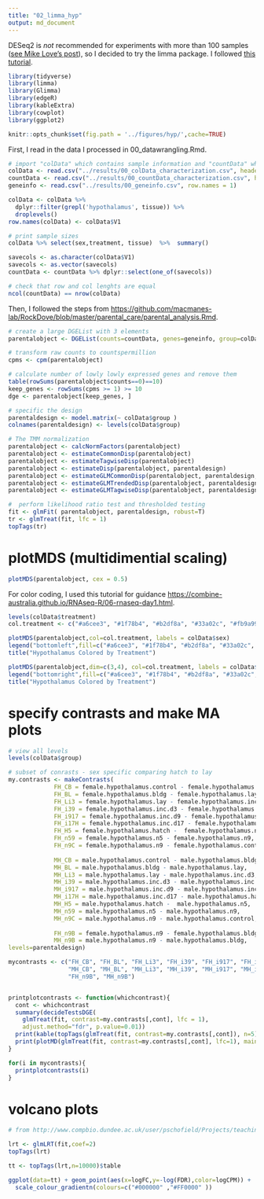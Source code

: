 ```yaml
---
title: "02_limma_hyp"
output: md_document
---
```


DESeq2 is _not_ recommended for experiments with more than 100 samples ([see Mike Love's post](https://mikelove.wordpress.com/2016/09/28/deseq2-or-edger/)), so I decided to try the limma package. I followed [this tutorial](https://www.bioconductor.org/packages/devel/workflows/vignettes/RNAseq123/inst/doc/limmaWorkflow.html).

```r
library(tidyverse)
library(limma)
library(Glimma)
library(edgeR)
library(kableExtra)
library(cowplot)
library(ggplot2)

knitr::opts_chunk$set(fig.path = '../figures/hyp/',cache=TRUE)

```

First, I read in the data I processed in 00_datawrangling.Rmd.

```r
# import "colData" which contains sample information and "countData" which contains read counts
colData <- read.csv("../results/00_colData_characterization.csv", header = T, row.names = 1)
countData <- read.csv("../results/00_countData_characterization.csv", header = T, row.names = 1)
geneinfo <- read.csv("../results/00_geneinfo.csv", row.names = 1)
```

```r
colData <- colData %>%
  dplyr::filter(grepl('hypothalamus', tissue)) %>%
  droplevels()
row.names(colData) <- colData$V1

# print sample sizes
colData %>% select(sex,treatment, tissue)  %>%  summary()

savecols <- as.character(colData$V1) 
savecols <- as.vector(savecols) 
countData <- countData %>% dplyr::select(one_of(savecols)) 

# check that row and col lenghts are equal
ncol(countData) == nrow(colData)
```

Then, I followed the steps from <https://github.com/macmanes-lab/RockDove/blob/master/parental_care/parental_analysis.Rmd>.

```r
# create a large DGEList with 3 elements
parentalobject <- DGEList(counts=countData, genes=geneinfo, group=colData$group)

# transform raw counts to countspermillion
cpms <- cpm(parentalobject)

# calculate number of lowly lowly expressed genes and remove them
table(rowSums(parentalobject$counts==0)==10)
keep_genes <- rowSums(cpms >= 1) >= 10
dge <- parentalobject[keep_genes, ]

# specific the design
parentaldesign <- model.matrix(~ colData$group )
colnames(parentaldesign) <- levels(colData$group)

# The TMM normalization
parentalobject <- calcNormFactors(parentalobject)
parentalobject <- estimateCommonDisp(parentalobject)
parentalobject <- estimateTagwiseDisp(parentalobject)
parentalobject <- estimateDisp(parentalobject, parentaldesign)
parentalobject <- estimateGLMCommonDisp(parentalobject, parentaldesign, verbose=TRUE)
parentalobject <- estimateGLMTrendedDisp(parentalobject, parentaldesign)
parentalobject <- estimateGLMTagwiseDisp(parentalobject, parentaldesign)

#  perform likelihood ratio test and thresholded testing
fit <- glmFit( parentalobject, parentaldesign, robust=T)
tr <- glmTreat(fit, lfc = 1)
topTags(tr)
```


# plotMDS (multidimential scaling)

```r
plotMDS(parentalobject, cex = 0.5)
```

For color coding, I used this tutorial for guidance <https://combine-australia.github.io/RNAseq-R/06-rnaseq-day1.html>.

```r
levels(colData$treatment)
col.treatment <- c("#a6cee3", "#1f78b4", "#b2df8a", "#33a02c", "#fb9a99", "#e31a1c", "#fdbf6f", "#ff7f00", "#cab2d6")[colData$treatment]

plotMDS(parentalobject,col=col.treatment, labels = colData$sex)
legend("bottomleft",fill=c("#a6cee3", "#1f78b4", "#b2df8a", "#33a02c", "#fb9a99", "#e31a1c", "#fdbf6f", "#ff7f00", "#cab2d6"),legend=levels(colData$treatment))
title("Hypothalamus Colored by Treatment")

plotMDS(parentalobject,dim=c(3,4), col=col.treatment, labels = colData$sex)
legend("bottomright",fill=c("#a6cee3", "#1f78b4", "#b2df8a", "#33a02c", "#fb9a99", "#e31a1c", "#fdbf6f", "#ff7f00", "#cab2d6"),legend=levels(colData$treatment))
title("Hypothalamus Colored by Treatment")
```

# specify contrasts and make MA plots

```r
# view all levels
levels(colData$group)

# subset of conrasts - sex specific comparing hatch to lay
my.contrasts <- makeContrasts(
	         FH_CB = female.hypothalamus.control - female.hypothalamus.bldg,
	         FH_BL = female.hypothalamus.bldg - female.hypothalamus.lay,
	         FH_Li3 = female.hypothalamus.lay - female.hypothalamus.inc.d3,
	         FH_i39 = female.hypothalamus.inc.d3 - female.hypothalamus.inc.d9,
	         FH_i917 = female.hypothalamus.inc.d9 - female.hypothalamus.inc.d17,
	         FH_i17H = female.hypothalamus.inc.d17 - female.hypothalamus.hatch,
	         FH_H5 = female.hypothalamus.hatch -  female.hypothalamus.n5,
	         FH_n59 = female.hypothalamus.n5 - female.hypothalamus.n9,
	         FH_n9C = female.hypothalamus.n9 - female.hypothalamus.control,
	         
	         MH_CB = male.hypothalamus.control - male.hypothalamus.bldg,
	         MH_BL = male.hypothalamus.bldg - male.hypothalamus.lay,
	         MH_Li3 = male.hypothalamus.lay - male.hypothalamus.inc.d3,
	         MH_i39 = male.hypothalamus.inc.d3 - male.hypothalamus.inc.d9,
	         MH_i917 = male.hypothalamus.inc.d9 - male.hypothalamus.inc.d17,
	         MH_i17H = male.hypothalamus.inc.d17 - male.hypothalamus.hatch,
	         MH_H5 = male.hypothalamus.hatch -  male.hypothalamus.n5,
	         MH_n59 = male.hypothalamus.n5 - male.hypothalamus.n9,
	         MH_n9C = male.hypothalamus.n9 - male.hypothalamus.control,
	         
	         FH_n9B = female.hypothalamus.n9 - female.hypothalamus.bldg,
	         MH_n9B = male.hypothalamus.n9 - male.hypothalamus.bldg,
levels=parentaldesign)

mycontrasts <- c("FH_CB", "FH_BL", "FH_Li3", "FH_i39", "FH_i917", "FH_i17H", "FH_H5", "FH_n59", "FH_n9C",
                 "MH_CB", "MH_BL", "MH_Li3", "MH_i39", "MH_i917", "MH_i17H", "MH_H5", "MH_n59", "MH_n9C",
                 "FH_n9B", "MH_n9B")


printplotcontrasts <- function(whichcontrast){
  cont <- whichcontrast
  summary(decideTestsDGE(
	glmTreat(fit, contrast=my.contrasts[,cont], lfc = 1), 
	adjust.method="fdr", p.value=0.01))
  print(kable(topTags(glmTreat(fit, contrast=my.contrasts[,cont]), n=5), digits=2, lfc = 1))
  print(plotMD(glmTreat(fit, contrast=my.contrasts[,cont], lfc=1), main=whichcontrast, frame.plot=F))
}

for(i in mycontrasts){
  printplotcontrasts(i)
}

```

# volcano plots

```r
# from http://www.compbio.dundee.ac.uk/user/pschofield/Projects/teaching_pg/workshops/biocDGE.html#maplots

lrt <- glmLRT(fit,coef=2)
topTags(lrt)

tt <- topTags(lrt,n=10000)$table

ggplot(data=tt) + geom_point(aes(x=logFC,y=-log(FDR),color=logCPM)) +
  scale_colour_gradientn(colours=c("#000000" ,"#FF0000" ))
```
